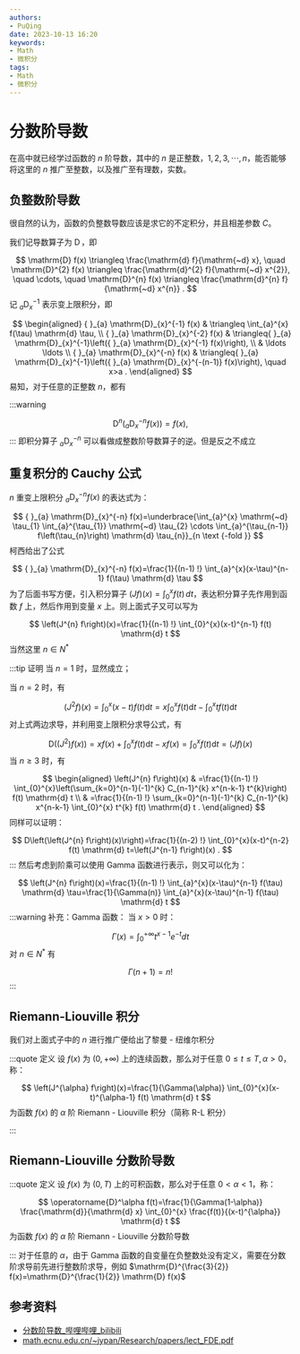 ```yaml
---
authors:
- PuQing
date: 2023-10-13 16:20
keywords:
- Math
- 微积分
tags:
- Math
- 微积分
---
```

# 分数阶导数

在高中就已经学过函数的 $n$ 阶导数，其中的 $n$ 是正整数，$1,2,3,\cdots,n$，能否能够将这里的 $n$ 推广至整数，以及推广至有理数，实数。

## 负整数阶导数

很自然的认为，函数的负整数导数应该是求它的不定积分，并且相差参数 $C$。


<!--truncate-->
我们记导数算子为 $\operatorname{D}$，即

$$
\mathrm{D} f(x) \triangleq \frac{\mathrm{d} f}{\mathrm{~d} x}, \quad \mathrm{D}^{2} f(x) \triangleq \frac{\mathrm{d}^{2} f}{\mathrm{~d} x^{2}}, \quad \cdots, \quad \mathrm{D}^{n} f(x) \triangleq \frac{\mathrm{d}^{n} f}{\mathrm{~d} x^{n}} .
$$
记 ${ }_{a} \mathrm{D}_{x}^{-1}$ 表示变上限积分，即

$$
\begin{aligned}
{ }_{a} \mathrm{D}_{x}^{-1} f(x) & \triangleq \int_{a}^{x} f(\tau) \mathrm{d} \tau, \\
{ }_{a} \mathrm{D}_{x}^{-2} f(x) & \triangleq{ }_{a} \mathrm{D}_{x}^{-1}\left({ }_{a} \mathrm{D}_{x}^{-1} f(x)\right), \\
& \ldots \ldots \\
{ }_{a} \mathrm{D}_{x}^{-n} f(x) & \triangleq{ }_{a} \mathrm{D}_{x}^{-1}\left({ }_{a} \mathrm{D}_{x}^{-(n-1)} f(x)\right), \quad x>a .
\end{aligned}
$$
易知，对于任意的正整数 $n$，都有

:::warning

$$
\mathrm{D}^{n}\left({ }_{a} \mathrm{D}_{x}^{-n} f(x)\right)=f(x),
$$
:::
即积分算子 ${ }_{a} \mathrm{D}_{x}^{-n}$ 可以看做成整数阶导数算子的逆。但是反之不成立

## 重复积分的 Cauchy 公式

$n$ 重变上限积分 ${ }_{a} \mathrm{D}_{x}^{-n} f(x)$ 的表达式为：

$$
{ }_{a} \mathrm{D}_{x}^{-n} f(x)=\underbrace{\int_{a}^{x} \mathrm{~d} \tau_{1} \int_{a}^{\tau_{1}} \mathrm{~d} \tau_{2} \cdots \int_{a}^{\tau_{n-1}} f\left(\tau_{n}\right) \mathrm{d} \tau_{n}}_{n \text {-fold }}
$$
柯西给出了公式

$$
{ }_{a} \mathrm{D}_{x}^{-n} f(x)=\frac{1}{(n-1) !} \int_{a}^{x}(x-\tau)^{n-1} f(\tau) \mathrm{d} \tau
$$
为了后面书写方便，引入积分算子 $(Jf)(x)=\displaystyle \int_{0}^x f(t)\, dt$，表达积分算子先作用到函数 $f$ 上，然后作用到变量 $x$ 上。则上面式子又可以写为

$$
\left(J^{n} f\right)(x)=\frac{1}{(n-1) !} \int_{0}^{x}(x-t)^{n-1} f(t) \mathrm{d} t
$$
当然这里 $n\in N^*$

:::tip 证明
当 $n=1$ 时，显然成立；

当 $n=2$ 时，有

$$
\left(J^{2} f\right)(x)=\int_{0}^{x}(x-t) f(t) \mathrm{d} t=x \int_{0}^{x} f(t) \mathrm{d} t-\int_{0}^{x} t f(t) \mathrm{d} t
$$
对上式两边求导，并利用变上限积分求导公式，有

$$
\mathrm{D}\left(\left(J^{2}\right) f(x)\right)=x f(x)+\int_{0}^{x} f(t) \mathrm{d} t-x f(x)=\int_{0}^{x} f(t) \mathrm{d} t=(J f)(x)
$$
当 $n\ge 3$ 时，有

$$
\begin{aligned}
\left(J^{n} f\right)(x) & =\frac{1}{(n-1) !} \int_{0}^{x}\left(\sum_{k=0}^{n-1}(-1)^{k} C_{n-1}^{k} x^{n-k-1} t^{k}\right) f(t) \mathrm{d} t \\
& =\frac{1}{(n-1) !} \sum_{k=0}^{n-1}(-1)^{k} C_{n-1}^{k} x^{n-k-1} \int_{0}^{x} t^{k} f(t) \mathrm{d} t .
\end{aligned}
$$
同样可以证明：

$$
D\left(\left(J^{n} f\right)(x)\right)=\frac{1}{(n-2) !} \int_{0}^{x}(x-t)^{n-2} f(t) \mathrm{d} t=\left(J^{n-1} f\right)(x) .
$$
:::
然后考虑到阶乘可以使用 $\text{Gamma}$ 函数进行表示，则又可以化为：

$$
\left(J^{n} f\right)(x)=\frac{1}{(n-1) !} \int_{a}^{x}(x-\tau)^{n-1} f(\tau) \mathrm{d} \tau=\frac{1}{\Gamma(n)} \int_{a}^{x}(x-\tau)^{n-1} f(\tau) \mathrm{d} t
$$
:::warning 补充：$\text{Gamma}$ 函数：
当 $x> 0$ 时：

$$
\Gamma(x)=\int_{0}^{+\infty} t^{x-1} e^{-t} d t
$$
对 $n\in N^*$ 有

$$
\Gamma(n+1) = n!
$$
:::
## Riemann-Liouville 积分

我们对上面式子中的 $n$ 进行推广便给出了黎曼 - 纽维尔积分

:::quote 定义
设 $f(x)$ 为 $(0,+\infty)$ 上的连续函数，那么对于任意 $0\le t\le T,\alpha> 0$，称：

$$
\left(J^{\alpha} f\right)(x)=\frac{1}{\Gamma(\alpha)} \int_{0}^{x}(x-t)^{\alpha-1} f(t) \mathrm{d} t
$$
为函数 $f(x)$ 的 $\alpha$ 阶 $\text{Riemann - Liouville}$ 积分（简称 R-L 积分）

:::
## Riemann-Liouville 分数阶导数

:::quote 定义
设 $f(x)$ 为 $(0,T)$ 上的可积函数，那么对于任意 $0<\alpha<1$，称：

$$
\operatorname{D}^\alpha f(t)=\frac{1}{\Gamma(1-\alpha)} \frac{\mathrm{d}}{\mathrm{d} x} \int_{0}^{x} \frac{f(t)}{(x-t)^{\alpha}} \mathrm{d} t
$$
为函数 $f(x)$ 的 $\alpha$ 阶 $\text{Riemann - Liouville}$ 分数阶导数

:::
对于任意的 $\alpha$，由于 $\text{Gamma}$ 函数的自变量在负整数处没有定义，需要在分数阶求导前先进行整数阶求导，例如 $\mathrm{D}^{\frac{3}{2}} f(x)=\mathrm{D}^{\frac{1}{2}} \mathrm{D} f(x)$

## 参考资料

- [分数阶导数_哔哩哔哩_bilibili](https://www.bilibili.com/video/BV1fL4y1J7vP/?spm_id_from=333.880.my_history.page.click&amp;vd_source=5890eec9b2a60d9ae9a403fd2aad7881)
- [math.ecnu.edu.cn/~jypan/Research/papers/lect_FDE.pdf](https://math.ecnu.edu.cn/~jypan/Research/papers/lect_FDE.pdf)
